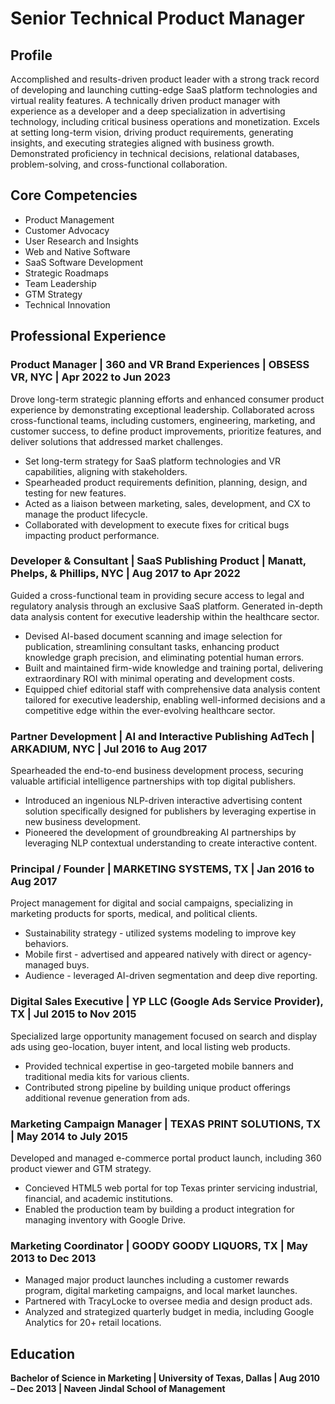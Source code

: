 # Senior Technical Product Manager

## Profile
Accomplished and results-driven product leader with a strong track record of developing and launching cutting-edge SaaS platform technologies and virtual reality features. A technically driven product manager with experience as a developer and a deep specialization in advertising technology, including critical business operations and monetization. Excels at setting long-term vision, driving product requirements, generating insights, and executing strategies aligned with business growth. Demonstrated proficiency in technical decisions, relational databases, problem-solving, and cross-functional collaboration.

## Core Competencies
- Product Management
- Customer Advocacy
- User Research and Insights
- Web and Native Software
- SaaS Software Development
- Strategic Roadmaps
- Team Leadership
- GTM Strategy
- Technical Innovation

## Professional Experience

### Product Manager | 360 and VR Brand Experiences | OBSESS VR, NYC | Apr 2022 to Jun 2023
Drove long-term strategic planning efforts and enhanced consumer product experience by demonstrating exceptional leadership. Collaborated across cross-functional teams, including customers, engineering, marketing, and customer success, to define product improvements, prioritize features, and deliver solutions that addressed market challenges.
- Set long-term strategy for SaaS platform technologies and VR capabilities, aligning with stakeholders.
- Spearheaded product requirements definition, planning, design, and testing for new features.
- Acted as a liaison between marketing, sales, development, and CX to manage the product lifecycle.
- Collaborated with development to execute fixes for critical bugs impacting product performance.

### Developer & Consultant | SaaS Publishing Product | Manatt, Phelps, & Phillips, NYC | Aug 2017 to Apr 2022
Guided a cross-functional team in providing secure access to legal and regulatory analysis through an exclusive SaaS platform. Generated in-depth data analysis content for executive leadership within the healthcare sector.
- Devised AI-based document scanning and image selection for publication, streamlining consultant tasks, enhancing product knowledge graph precision, and eliminating potential human errors.
- Built and maintained firm-wide knowledge and training portal, delivering extraordinary ROI with minimal operating and development costs.
- Equipped chief editorial staff with comprehensive data analysis content tailored for executive leadership, enabling well-informed decisions and a competitive edge within the ever-evolving healthcare sector.

### Partner Development | AI and Interactive Publishing AdTech | ARKADIUM, NYC | Jul 2016 to Aug 2017
Spearheaded the end-to-end business development process, securing valuable artificial intelligence partnerships with top digital publishers.
- Introduced an ingenious NLP-driven interactive advertising content solution specifically designed for publishers by leveraging expertise in new business development.
- Pioneered the development of groundbreaking AI partnerships by leveraging NLP contextual understanding to create interactive content.

### Principal / Founder | MARKETING SYSTEMS, TX | Jan 2016 to Aug 2017
Project management for digital and social campaigns, specializing in marketing products for sports, medical, and political clients.
- Sustainability strategy - utilized systems modeling to improve key behaviors.
- Mobile first - advertised and appeared natively with direct or agency-managed buys.
- Audience - leveraged AI-driven segmentation and deep dive reporting.

### Digital Sales Executive | YP LLC (Google Ads Service Provider), TX | Jul 2015 to Nov 2015
Specialized large opportunity management focused on search and display ads using geo-location, buyer intent, and local listing web products.
- Provided technical expertise in geo-targeted mobile banners and traditional media kits for various clients.
- Contributed strong pipeline by building unique product offerings additional revenue generation from ads.

### Marketing Campaign Manager | TEXAS PRINT SOLUTIONS, TX | May 2014 to July 2015
Developed and managed e-commerce portal product launch, including 360 product viewer and GTM strategy.
- Concieved HTML5 web portal for top Texas printer servicing industrial, financial, and academic institutions.
- Enabled the production team by building a product integration for managing inventory with Google Drive.

### Marketing Coordinator | GOODY GOODY LIQUORS, TX | May 2013 to Dec 2013
- Managed major product launches including a customer rewards program, digital marketing campaigns, and local market launches.
- Partnered with TracyLocke to oversee media and design product ads.
- Analyzed and strategized quarterly budget in media, including Google Analytics for 20+ retail locations.

## Education
**Bachelor of Science in Marketing | University of Texas, Dallas | Aug 2010 – Dec 2013 | Naveen Jindal School of Management**
